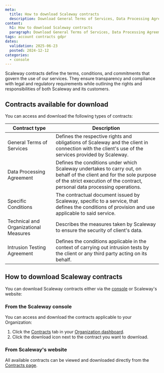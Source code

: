 ```yaml
---
meta:
  title: How to download Scaleway contracts
  description: Download General Terms of Services, Data Processing Agreement, and more.
content:
  h1: How to download Scaleway contracts
  paragraph: Download General Terms of Services, Data Processing Agreement, and more.
tags: account contracts gdpr
dates:
  validation: 2025-06-23
  posted: 2024-12-12
categories:
  - console
---
```


Scaleway contracts define the terms, conditions, and commitments that govern the use of our services. They ensure transparency and compliance with legal and regulatory requirements while outlining the rights and responsibilities of both Scaleway and its customers.

## Contracts available for download

You can access and download the following types of contracts:

| **Contract type**                     | **Description**                                                                                                                                                                                     |
|---------------------------------------|-----------------------------------------------------------------------------------------------------------------------------------------------------------------------------------------------------|
| General Terms of Services             | Defines the respective rights and obligations of Scaleway and the client in connection with the client's use of the services provided by Scaleway.                                             |
| Data Processing Agreement             | Defines the conditions under which Scaleway undertakes to carry out, on behalf of the client and for the sole purpose of the strict execution of the contract, personal data processing operations. |
| Specific Conditions                   | The contractual document issued by Scaleway, specific to a service, that defines the conditions of provision and use applicable to said service.                                                    |
| Technical and Organizational Measures | Describes the measures taken by Scaleway to ensure the security of client's data.                                                                                                                   |
| Intrusion Testing Agreement           | Defines the conditions applicable in the context of carrying out intrusion tests by the client or any third party acting on its behalf.                                                             |

## How to download Scaleway contracts

You can download Scaleway contracts either via the [console](https://console.scaleway.com/organization) or Scaleway's website:

### From the Scaleway console
You can access and download the contracts applicable to your Organization:
1. Click the [Contracts](https://console.scaleway.com/organization/contracts) tab in your [Organization dashboard](https://console.scaleway.com/organization).
2. Click the download icon next to the contract you want to download.

### From Scaleway's website
All available contracts can be viewed and downloaded directly from the [Contracts page](https://www.scaleway.com/en/contracts/).